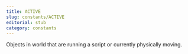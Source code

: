 ```yaml
---
title: ACTIVE
slug: constants/ACTIVE
editorial: stub
category: constants
---
```


<LSLConstant
	name="ACTIVE"
	type="integer"
	value="0x2"
/>

Objects in world that are running a script or currently physically moving.
